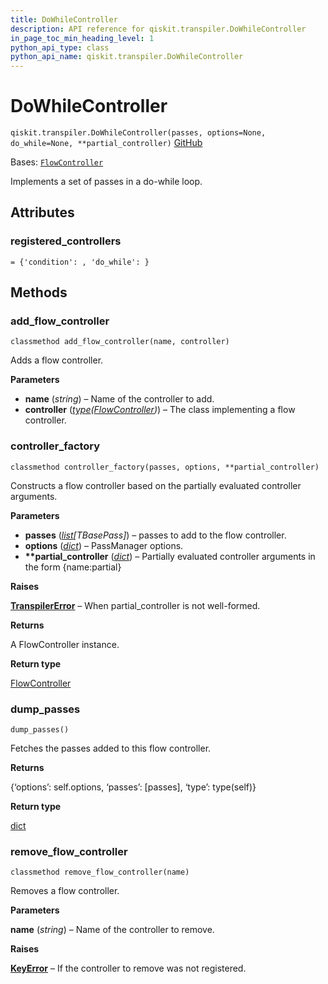 ```yaml
---
title: DoWhileController
description: API reference for qiskit.transpiler.DoWhileController
in_page_toc_min_heading_level: 1
python_api_type: class
python_api_name: qiskit.transpiler.DoWhileController
---
```


# DoWhileController

<span id="qiskit.transpiler.DoWhileController" />

`qiskit.transpiler.DoWhileController(passes, options=None, do_while=None, **partial_controller)` [GitHub](https://github.com/qiskit/qiskit/tree/stable/0.25/qiskit/transpiler/runningpassmanager.py "view source code")

Bases: [`FlowController`](qiskit.transpiler.FlowController "qiskit.transpiler.runningpassmanager.FlowController")

Implements a set of passes in a do-while loop.

## Attributes

<span id="qiskit.transpiler.DoWhileController.registered_controllers" />

### registered\_controllers

`= {'condition': , 'do_while': }`

## Methods

### add\_flow\_controller

<span id="qiskit.transpiler.DoWhileController.add_flow_controller" />

`classmethod add_flow_controller(name, controller)`

Adds a flow controller.

**Parameters**

*   **name** (*string*) – Name of the controller to add.
*   **controller** ([*type*](https://docs.python.org/3/library/functions.html#type "(in Python v3.12)")*(*[*FlowController*](qiskit.transpiler.FlowController "qiskit.transpiler.FlowController")*)*) – The class implementing a flow controller.

### controller\_factory

<span id="qiskit.transpiler.DoWhileController.controller_factory" />

`classmethod controller_factory(passes, options, **partial_controller)`

Constructs a flow controller based on the partially evaluated controller arguments.

**Parameters**

*   **passes** ([*list*](https://docs.python.org/3/library/stdtypes.html#list "(in Python v3.12)")*\[TBasePass]*) – passes to add to the flow controller.
*   **options** ([*dict*](https://docs.python.org/3/library/stdtypes.html#dict "(in Python v3.12)")) – PassManager options.
*   **\*\*partial\_controller** ([*dict*](https://docs.python.org/3/library/stdtypes.html#dict "(in Python v3.12)")) – Partially evaluated controller arguments in the form \{name:partial}

**Raises**

[**TranspilerError**](transpiler#qiskit.transpiler.TranspilerError "qiskit.transpiler.TranspilerError") – When partial\_controller is not well-formed.

**Returns**

A FlowController instance.

**Return type**

[FlowController](qiskit.transpiler.FlowController "qiskit.transpiler.FlowController")

### dump\_passes

<span id="qiskit.transpiler.DoWhileController.dump_passes" />

`dump_passes()`

Fetches the passes added to this flow controller.

**Returns**

\{‘options’: self.options, ‘passes’: \[passes], ‘type’: type(self)}

**Return type**

[dict](https://docs.python.org/3/library/stdtypes.html#dict "(in Python v3.12)")

### remove\_flow\_controller

<span id="qiskit.transpiler.DoWhileController.remove_flow_controller" />

`classmethod remove_flow_controller(name)`

Removes a flow controller.

**Parameters**

**name** (*string*) – Name of the controller to remove.

**Raises**

[**KeyError**](https://docs.python.org/3/library/exceptions.html#KeyError "(in Python v3.12)") – If the controller to remove was not registered.

